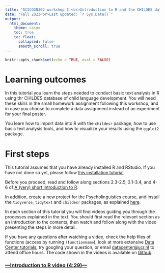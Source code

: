 ```yaml
---
title: "SCICOGN302 workshop I:<br>Introduction to R and the CHILDES database"
date: "Fall 2023<br>Last updated: `r Sys.Date()`"
output: 
  html_document:
    theme: cosmo
    toc: true
    toc_float:
      collapsed: false
      smooth_scroll: true
---
```


```r
knitr::opts_chunk$set(echo = TRUE, eval = FALSE)
```

# Learning outcomes

In this tutorial you learn the steps needed to conduct basic text analysis in R using thr CHILDES database of child language development.
You will need these skills in the small homework assignment following this workshop, and in case you choose to complete a data assignment instead of an experiment for your final poster.

You learn how to import data into R with the `childesr` package, how to use basic text analysis tools, and how to visualize your results using the `ggplot2` package.

# First steps

This tutorial assumes that you have already installed R and RStudio.
If you have not done so yet, please follow [this installation tutorial](https://ucrdatacenter.github.io/tutorial/r_install.html).

Before you proceed, read and follow along sections 2.3-2.5, 3.1-3.4, and 4-6 of [A (very) short introduction to R](https://github.com/ClaudiaBrauer/A-very-short-introduction-to-R/blob/master/documents/A%20(very)%20short%20introduction%20to%20R.pdf).

In addition, create a new project for the Psycholinguistics course, and install the `tidyverse`, `tidytext` and `childesr` packages, as explained [here](https://ucrdatacenter.github.io/tutorial/r_basics.html).

In each section of this tutorial you will find videos guiding you through the processes explained in the text.
You should first read the relevant section as an introduction to the contents, then watch and follow along with the video presenting the steps in more detail.

If you have any questions after watching a video, check the help files of functions (access by running `?functionname`), look at more extensive [Data Center tutorials](https://ucrdatacenter.github.io/tutorial), try googling your question, or email [datacenter@ucr.nl](mailto:datacenter@ucr.nl) to attend office hours.
The code shown in the videos is available on [Github](https://github.com/ucrdatacenter/projects/blob/main/SSCECON207/2023h1/workshop1code.R).

### [**---Introduction to R video (4:29)---**](https://vimeo.com/832925882/bd8a522005?share=copy) {.unlisted .unnumbered}